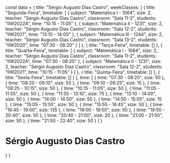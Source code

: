 const data = {
  title: "Sérgio Augusto Dias Castro",
  weekClasses: [
    {
      title: "Segunda-Feira",
      timetable: [
        {
          subject: "Matemática I - 1064",
          size: 2,
          teacher: "Sérgio Augusto Dias Castro",
          classroom: "Sala 11-2",
          students: "IIW2022A",
          time: "10:15 - 11:05"
        },
        {
          subject: "Matemática II - 1231",
          size: 2,
          teacher: "Sérgio Augusto Dias Castro",
          classroom: "Sala 12-2",
          students: "IIW2021",
          time: "13:10 - 14:00"
        },
        {
          subject: "Matemática III - 1244",
          size: 2,
          teacher: "Sérgio Augusto Dias Castro",
          classroom: "Sala 13-2",
          students: "IIW2020",
          time: "07:30 - 08:20"
        }
      ]
    },
    {
      title: "Terça-Feira",
      timetable: []
    },
    {
      title: "Quarta-Feira",
      timetable: [
        {
          subject: "Matemática I - 1064",
          size: 2,
          teacher: "Sérgio Augusto Dias Castro",
          classroom: "Sala 11-2",
          students: "IIW2022A",
          time: "07:30 - 08:20"
        },
        {
          subject: "Matemática II - 1231",
          size: 2,
          teacher: "Sérgio Augusto Dias Castro",
          classroom: "Sala 12-2",
          students: "IIW2021",
          time: "10:15 - 11:05"
        }
      ]
    },
    {
      title: "Quinta-Feira",
      timetable: []
    },
    {
      title: "Sexta-Feira",
      timetable: []
    }
  ],
  time: [
    {
      time: "07:30 - 08:20",
      size: 50
    },
    {
      time: "08:20 - 09:10",
      size: 50
    },
    {
      time: "09:10 - 09:25",
      size: 15
    },
    {
      time: "09:25 - 10:15",
      size: 50
    },
    {
      time: "10:15 - 11:05",
      size: 50
    },
    {
      time: "11:05 - 11:55",
      size: 50
    },
    {
      time: "11:55 - 13:10",
      size: 75
    },
    {
      time: "13:10 - 14:00",
      size: 50
    },
    {
      time: "14:00 - 14:50",
      size: 50
    },
    {
      time: "14:50 - 15:05",
      size: 15
    },
    {
      time: "15:05 - 15:55",
      size: 50
    },
    {
      time: "15:55 - 16:45",
      size: 50
    },
    {
      time: "16:45 - 19:00",
      size: 135
    },
    {
      time: "19:00 - 19:50",
      size: 50
    },
    {
      time: "19:50 - 20:40",
      size: 50
    },
    {
      time: "20:40 - 21:00",
      size: 20
    },
    {
      time: "21:00 - 21:50",
      size: 50
    },
    {
      time: "21:50 - 22:40",
      size: 50
    }
  ]
}

# Sérgio Augusto Dias Castro

<div>
    {
        <Grid
            title={data.title} 
            weekClasses={data.weekClasses} 
            time={data.time}
        />
    }
</div>